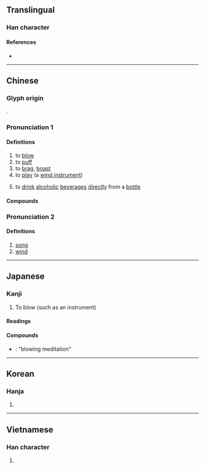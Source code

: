 {{also|欥}}
{{character info/new}}
==Translingual==

===Han character===
{{Han char|rn=30|rad=口|as=04|sn=7|four=67082|canj=NO|ids=⿰口欠}}

====References====
* {{Han ref|kx=0179.130|dkj=03373|dj=0397.070|hdz=10593.030|uh=5439}}

----

==Chinese==
{{zh-forms|alt=𠷕,龡,䶴}}

===Glyph origin===
{{Han etyl}}
{{Han compound|ls=ic|口|欠|t1=mouth|t2=blow}}.

===Pronunciation 1===
{{zh-pron
|m=chuī
|c=ceoi1
|h=pfs=chhôi
|md=
|mn=xm,tp,hc,mg,ph:chhe/qz,lk,sx,km,hc:chher/zz,kh,tn,tc,yl:chhoe/chhui
|mn_note=chhe/chher/chhoe - vernacular; chhui - literary
|mn-t=cuê1
|w=
|mc=1
|oc=1,1
|cat=v
}}

====Definitions====
{{zh-hanzi}}

# to [[blow]]
# to [[puff]]
# to [[brag]], [[boast]]
# to [[play]] (a [[wind instrument]])
#: {{zh-x|吹 口琴|to '''play''' the harmonica}}
# {{lb|zh|informal}} to [[drink]] [[alcoholic]] [[beverage]]s [[directly]] from a [[bottle]]

====Compounds====
{{zh-der|吹簫|吹噓|吹牛|鼓吹|吹功|吹毛求疵|超吹|電吹風|鼓吹樂|吹捧|吹打樂|吹口哨|斬草不除根，春風吹又生|吹打|吹灰之力|吹奏樂器|吹皺一池春水|吹氣球|吹鼓手|吹鬍子|兩部鼓吹|大吹大擂|吹冷風|吹毛索疵|吹灰|吹彈|吹襲|吹雲|吹燈兒|大肆吹噓|吹燈|吹毛求瑕|吹簫吳市|吹毛取瑕|吹奏|吹法螺|吹管|吹拂|吹釉|吹風|噓枯吹生|一風吹|吹指|吹腔|吹糖人兒|一吹一唱|吹牛大王|吹火|吹風機|因風吹火|吹大氣|吹手|吹網|吹擂|吹毛|大吹牛皮|大吹法螺|大吹|吹竹|大力鼓吹|吹呼|吹樂器|吹影鏤塵|吹脣|吹蝕作用|吹風胡哨|吹銃|吹送流|吹起捏塌|吹葭|吹臺|吹糠見米|吹糖|吹箭|吹筒|吹玻璃|吹牛皮|吹氣勝蘭|吹毛毛|吹大炮|吹喇叭|吹啦|吳市吹簫|引風吹火|弦吹|懲羹吹齏|橫吹|清吹|歌吹|日炙風吹|朔吹|風吹草動|順風吹火|風吹雨打|麵杖吹火|雨打風吹|胡吹亂滂|胡吹大氣|自吹自擂|風吹草低|風吹浪打|鼓吹鳴蛙|鼓吹弦|黃門鼓吹|鳳吹|馬上吹|風吹砂|詩腸鼓吹|胡吹亂謅|鬼吹燈|鐃吹|鏤塵吹影|自我吹噓}}

===Pronunciation 2===
{{zh-pron
|m=chuì
|c=ceoi1
|mc=2
|oc=2,2
|cat=n
}}

====Definitions====
{{zh-hanzi}}

# [[song]]
# [[wind]]
{{zh-cat|Beginning}}

----

==Japanese==

===Kanji===
{{ja-kanji|grade=c|rs=口04}}

# To blow (such as an instrument)

====Readings====
{{ja-readings
|goon=すい
|kanon=すい
|kun=ふ-く
}}

====Compounds====
* {{ja-r|吹禅|すいぜん}}: "blowing meditation"

----

==Korean==

===Hanja===
{{ko-hanja|hangeul=취|rv=chwi|mr=ch'wi}}

# {{defn|lang=ko|sort=口04}}

----

==Vietnamese==

===Han character===
{{vi-hantu|[[xuy]], [[xi]], [[xơi]], [[xoe]], [[xôi]], [[xuê]], [[xuý]], [[xùi]], [[xì]], [[xỉ]], [[xua]], [[xuề]], [[xuế]], [[xuể]], [[xui]], [[xủi]], [[xuôi]]|rs=口04}}

# {{defn|lang=vi|sort=口04}}